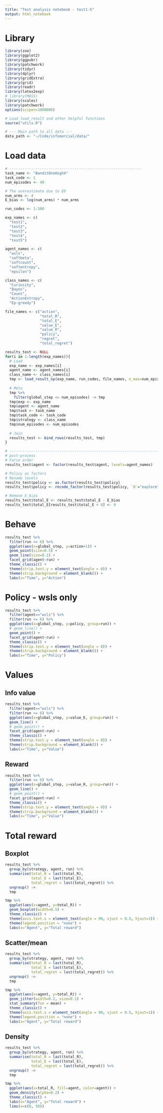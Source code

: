 ```yaml
---
title: "Test analysis notebook - test1-5"
output: html_notebook
---
```


# Library
```r
library(zoo)
library(ggplot2)
library(ggpubr)
library(patchwork)
library(tidyr)
library(dplyr)
library(gridExtra)
library(grid)
library(readr)
library(latex2exp)
# library(MASS) 
library(scales)
library(patchwork)
options(scipen=1000000)

# Load load_result and other helpful functions
source("utils.R")

# --- Main path to all data ---
data_path <- "~/Code/infomercial/data/"
```

# Load data 
```r
# -------------------------------------------------------------
task_name <- "BanditOneHigh4"
task_code <- 1
num_episodes <- 40

# The overestimate due to E0
num_arms <- 4
E_bias <- log(num_arms) * num_arms 

run_codes <- 1:100

exp_names <- c(
  "test1", 
  "test2", 
  "test3", 
  "test4",
  "test5")

agent_names <- c(
  "wsls", 
  "softbeta", 
  "softcount", 
  "softentropy",
  "epsilon") 

class_names <- c(
  "Curiosity",
  "Bayes",
  "Count",
  "ActionEntropy",
  "Ep-greedy")

file_names <- c("action", 
                "total_R",
                "total_E",
                "value_E",
                "value_R",
                "policy",
                "regret",
                "total_regret")

results_test <- NULL
for(i in 1:length(exp_names)){
  # Load
  exp_name <- exp_names[i]
  agent_name <- agent_names[i]
  class_name <- class_names[i]
  tmp <- load_result_np(exp_name, run_codes, file_names, n_max=num_episodes+1)
  
  # Meta
  tmp %>% 
    filter(global_step <= num_episodes) -> tmp
  tmp$exp <- exp_name
  tmp$agent <- agent_name
  tmp$task <- task_name
  tmp$task_code <- task_code
  tmp$strategy <- class_name
  tmp$num_episodes <- num_episodes
  
  # Join
  results_test <- bind_rows(results_test, tmp)
}

# ----------------------------------------------------------------------------
# post-process
# Force order
results_test$agent <- factor(results_test$agent, levels=agent_names)

# Policy as factors
# Rename levels
results_test$policy <- as.factor(results_test$policy)
results_test$policy <- recode_factor(results_test$policy, `0`="explore", `1`="exploit")

# Remove E_bias
results_test$total_E <- results_test$total_E - E_bias
results_test$total_E[results_test$total_E < 0] <- 0
```

# Behave
```r
results_test %>% 
  filter(run <= 6) %>%
  ggplot(aes(x=global_step, y=action+1)) +
  geom_point(size=0.5) +
  geom_line(size=0.1) +
  facet_grid(agent~run) +
  theme_classic() +
  theme(strip.text.y = element_text(angle = 0)) +
  theme(strip.background = element_blank()) +
  labs(x="Time", y="Action")
```
# Policy - wsls only
```r
results_test %>% 
  filter(agent=="wsls") %>% 
  filter(run <= 6) %>%
  ggplot(aes(x=global_step, y=policy, group=run)) +
  # geom_line() +
  geom_point() +
  facet_grid(agent~run) +
  theme_classic() +
  theme(strip.text.y = element_text(angle = 0)) +
  theme(strip.background = element_blank()) +
  labs(x="Time", y="Policy")
```

# Values
## Info value
```r
results_test %>% 
  filter(agent=="wsls") %>% 
  filter(run <= 6) %>%
  ggplot(aes(x=global_step, y=value_E, group=run)) +
  geom_line() +
  # geom_point() +
  facet_grid(agent~run) +
  theme_classic() +
  theme(strip.text.y = element_text(angle = 0)) +
  theme(strip.background = element_blank()) +
  labs(x="Time", y="Value")
```
## Reward
```r
results_test %>% 
  filter(run <= 6) %>%
  ggplot(aes(x=global_step, y=value_R, group=run)) +
  geom_line() +
  # geom_point() +
  facet_grid(agent~run) +
  theme_classic() +
  theme(strip.text.y = element_text(angle = 0)) +
  theme(strip.background = element_blank()) +
  labs(x="Time", y="Value")
```
# Total reward
## Boxplot
```r
results_test %>% 
  group_by(strategy, agent, run) %>% 
  summarise(total_R = last(total_R),
            total_E = last(total_E),
            total_regret = last(total_regret)) %>%  
  ungroup() -> 
  tmp

tmp %>% 
  ggplot(aes(x=agent, y=total_R)) +
  geom_boxplot(width=0.5) +
  theme_classic() +
  theme(axis.text.x = element_text(angle = 90, vjust = 0.5, hjust=1)) +
  theme(legend.position = "none") +
  labs(x="Agent", y="Total reward")
```

## Scatter/mean
```r
results_test %>% 
  group_by(strategy, agent, run) %>% 
  summarise(total_R = last(total_R),
            total_E = last(total_E),
            total_regret = last(total_regret)) %>%  
  ungroup() -> 
  tmp

tmp %>% 
  ggplot(aes(x=agent, y=total_R)) +
  geom_jitter(width=0.2, size=0.1) +
  stat_summary(fun = mean) +
  theme_classic() +
  theme(axis.text.x = element_text(angle = 90, vjust = 0.5, hjust=1)) +
  theme(legend.position = "none") +
  labs(x="Agent", y="Total reward")
```

## Density
```r
results_test %>% 
  group_by(strategy, agent, run) %>% 
  summarise(total_R = last(total_R),
            total_E = last(total_E),
            total_regret = last(total_regret)) %>%  
  ungroup() -> 
  tmp

tmp %>% 
  ggplot(aes(x=total_R, fill=agent, color=agent)) +
  geom_density(alpha=0.2) +
  theme_classic() +
  labs(x="Agent", y="Total reward") +
  lims(x=c(0, 50))
```